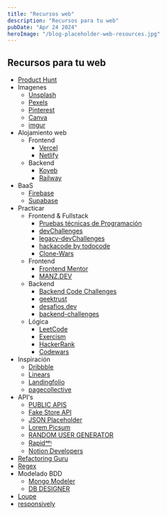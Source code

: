 ```yaml
---
title: "Recursos web"
description: "Recursos para tu web"
pubDate: "Apr 24 2024"
heroImage: "/blog-placeholder-web-resources.jpg"
---
```


## Recursos para tu web

-   [Product Hunt](https://www.producthunt.com/)
-   Imagenes
    -   [Unsplash](https://unsplash.com/es)
    -   [Pexels](https://www.pexels.com/es-es)
    -   [Pinterest](https://ar.pinterest.com/)
    -   [Canva](https://www.canva.com/)
    -   [imgur](https://imgur.com/)
-   Alojamiento web
    -   Frontend
        -   [Vercel](https://vercel.com)
        -   [Netlify](https://app.netlify.com/)
    -   Backend
        -   [Koyeb](https://app.koyeb.com/)
        -   [Railway](https://railway.app/)
-   BaaS
    -   [Firebase](https://firebase.google.com/?hl=es)
    -   [Supabase](https://supabase.com/)
-   Practicar
    -   Frontend & Fullstack
        -   [Pruebas técnicas de Programación](https://pruebastecnicas.com/)
        -   [devChallenges](https://devchallenges.io/)
        -   [legacy-devChallenges](https://legacy.devchallenges.io/)
        -   [hackacode by todocode](https://hackacode.todocodeacademy.com/)
        -   [Clone-Wars](https://github.com/GorvGoyl/Clone-Wars)
    -   Frontend
        -   [Frontend Mentor](https://www.frontendmentor.io/)
        -   [MANZ.DEV](https://lenguajejs.com/retos/)
    -   Backend
        -   [Backend Code Challenges](https://go.rviewer.io/backend-code-challenges/)
        -   [geektrust](https://www.geektrust.com/code-challenges)
        -   [desafios.dev](https://desafios.dev/)
        -   [backend-challenges](https://github.com/CollabCodeTech/backend-challenges)
    -   Lógica
        -   [LeetCode](https://leetcode.com/)
        -   [Exercism](https://exercism.org/)
        -   [HackerRank](https://www.hackerrank.com/)
        -   [Codewars](https://www.codewars.com/)
-   Inspiración
    -   [Dribbble](https://dribbble.com/)
    -   [Linears](https://www.linears.art/)
    -   [Landingfolio](https://www.landingfolio.com/)
    -   [pagecollective](https://pagecollective.com/)
-   API's
    -   [PUBLIC APIS](https://publicapis.dev/)
    -   [Fake Store API](https://fakestoreapi.com/)
    -   [JSON Placeholder](https://jsonplaceholder.typicode.com/)
    -   [Lorem Picsum](https://picsum.photos/)
    -   [RANDOM USER GENERATOR](https://randomuser.me/)
    -   [Rapidᵃᵖᶦ](https://rapidapi.com/hub)
    -   [Notion Developers](https://developers.notion.com/)
-   [Refactoring Guru](https://refactoring.guru/es)
-   [Regex](https://regex101.com/)
-   Modelado BDD
    -   [Mongo Modeler](https://mongomodeler.com/)
    -   [DB DESIGNER](https://www.dbdesigner.net/)
-   [Loupe](http://latentflip.com/loupe/?code=!!!PGJ1dHRvbj5DbGljayBtZSE8L2J1dHRvbj4%3D)
-   [responsively](https://responsively.app/)
